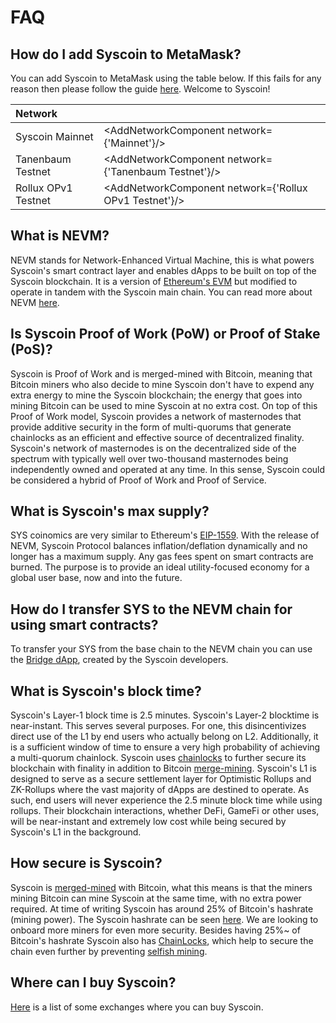 


# FAQ

## How do I add Syscoin to MetaMask?

You can add Syscoin to MetaMask using the table below. If this fails for any reason then please follow the guide [here](/docs/guides/nevm/metamask). Welcome to Syscoin!

| Network             |                                                        |
| :------------------ | ------------------------------------------------------ |
| Syscoin Mainnet     | <AddNetworkComponent network={'Mainnet'}/>             |
| Tanenbaum Testnet   | <AddNetworkComponent network={'Tanenbaum Testnet'}/>   |
| Rollux OPv1 Testnet | <AddNetworkComponent network={'Rollux OPv1 Testnet'}/> |



## What is NEVM?

NEVM stands for Network-Enhanced Virtual Machine, this is what powers Syscoin's smart contract layer and enables dApps to be built on top of the Syscoin blockchain. It is a version of [Ethereum's EVM](https://ethereum.org/en/developers/docs/evm/) but modified to operate in tandem with the Syscoin main chain. You can read more about NEVM [here](/docs/tech/nevm).

## Is Syscoin Proof of Work (PoW) or Proof of Stake (PoS)?

Syscoin is Proof of Work and is merged-mined with Bitcoin, meaning that Bitcoin miners who also decide to mine Syscoin don't have to expend any extra energy to mine the Syscoin blockchain; the energy that goes into mining Bitcoin can be used to mine Syscoin at no extra cost. On top of this Proof of Work model, Syscoin provides a network of masternodes that provide additive security in the form of multi-quorums that generate chainlocks as an efficient and effective source of decentralized finality. Syscoin's network of masternodes is on the decentralized side of the spectrum with typically well over two-thousand masternodes being independently owned and operated at any time. In this sense, Syscoin could be considered a hybrid of Proof of Work and Proof of Service.

## What is Syscoin's max supply?

SYS coinomics are very similar to Ethereum's [EIP-1559](https://eips.ethereum.org/EIPS/eip-1559). With the release of NEVM, Syscoin Protocol balances inflation/deflation dynamically and no longer has a maximum supply. Any gas fees spent on smart contracts are burned. The purpose is to provide an ideal utility-focused economy for a global user base, now and into the future.

## How do I transfer SYS to the NEVM chain for using smart contracts?

To transfer your SYS from the base chain to the NEVM chain you can use the [Bridge dApp](https://bridge.syscoin.org/), created by the Syscoin developers.

## What is Syscoin's block time?

Syscoin's Layer-1 block time is 2.5 minutes. Syscoin's Layer-2 blocktime is near-instant. This serves several purposes. For one, this disincentivizes direct use of the L1 by end users who actually belong on L2. Additionally, it is a sufficient window of time to ensure a very high probability of achieving a multi-quorum chainlock. Syscoin uses [chainlocks](/docs/tech/chainlocks) to further secure its blockchain with finality in addition to Bitcoin [merge-mining](/docs/tech/merged-mining). Syscoin's L1 is designed to serve as a secure settlement layer for Optimistic Rollups and ZK-Rollups where the vast majority of dApps are destined to operate. As such, end users will never experience the 2.5 minute block time while using rollups. Their blockchain interactions, whether DeFi, GameFi or other uses, will be near-instant and extremely low cost while being secured by Syscoin's L1 in the background.

## How secure is Syscoin?

Syscoin is [merged-mined](/docs/tech/merged-mining) with Bitcoin, what this means is that the miners mining Bitcoin can mine Syscoin at the same time, with no extra power required. At time of writing Syscoin has around 25% of Bitcoin's hashrate (mining power). The Syscoin hashrate can be seen [here](https://minerstat.com/coin/SYS/network-hashrate). We are looking to onboard more miners for even more security. Besides having 25%~ of Bitcoin's hashrate Syscoin also has [ChainLocks](/docs/tech/chainlocks), which help to secure the chain even further by preventing [selfish mining](https://www.investopedia.com/terms/s/selfish-mining.asp).



## Where can I buy Syscoin?

[Here](https://www.coingecko.com/en/coins/syscoin#markets) is a list of some exchanges where you can buy Syscoin.
